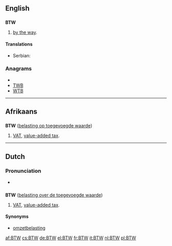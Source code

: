 {{also|btw}}
==English==

==={{initialism}}===
'''BTW'''

# {{Internet|text}} [[by the way]].

====Translations====
{{trans-top|[[by the way]]}}
* Serbian: {{t|sr|УБР|tr=UBR|sc=Cyrl}}
{{trans-bottom}}

===Anagrams===
* {{alphagram|btw}}
* [[TWB#English|TWB]]
* [[WTB#English|WTB]]


----

==Afrikaans==

==={{initialism|lang=af}}===
'''BTW''' ([[belasting op toegevoegde waarde]])

# [[VAT]], [[value-added tax]].

----

==Dutch==

===Pronunciation===
* {{audio|Nl-BTW.ogg|Audio}}

==={{initialism|lang=nl}}===
'''BTW''' ([[belasting over de toegevoegde waarde]])

# [[VAT]], [[value-added tax]].

====Synonyms====
* [[omzetbelasting]]

[[af:BTW]]
[[cs:BTW]]
[[de:BTW]]
[[el:BTW]]
[[fr:BTW]]
[[it:BTW]]
[[nl:BTW]]
[[pl:BTW]]
